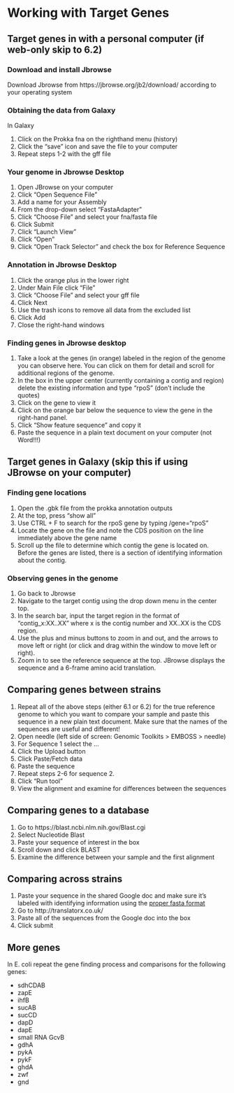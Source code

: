 # Working with Target Genes {#gene}

## Target genes in with a personal computer (if web-only skip to 6.2)

### Download and install Jbrowse

Download Jbrowse from https://jbrowse.org/jb2/download/ according to your operating system

### Obtaining the data from Galaxy

In Galaxy

1. Click on the Prokka fna on the righthand menu (history)
2. Click the "save" icon and save the file to your computer
3. Repeat steps 1-2 with the gff file

### Your genome in Jbrowse Desktop

1. Open JBrowse on your computer
2. Click "Open Sequence File"
3. Add a name for your Assembly
4. From the drop-down select "FastaAdapter"
5. Click "Choose File" and select your fna/fasta file
6. Click Submit
7. Click "Launch View"
8. Click "Open"
9. Click "Open Track Selector" and check the box for Reference Sequence

### Annotation in Jbrowse Desktop

1. Click the orange plus in the lower right
2. Under Main File click "File"
3. Click "Choose File" and select your gff file
4. Click Next
5. Use the trash icons to remove all data from the excluded list
6. Click Add
7. Close the right-hand windows

### Finding genes in Jbrowse desktop

1. Take a look at the genes (in orange) labeled in the region of the genome you can observe here. You can click on them for detail and scroll for additional regions of the genome.
2. In the box in the upper center (currently containing a contig and region) delete the existing information and type "rpoS" (don't include the quotes)
3. Click on the gene to view it
4. Click on the orange bar below the sequence to view the gene in the right-hand panel.
5. Click "Show feature sequence" and copy it 
6. Paste the sequence in a plain text document on your computer (not Word!!!)

## Target genes in Galaxy (skip this if using JBrowse on your computer)

### Finding gene locations

1. Open the .gbk file from the prokka annotation outputs
2. At the top, press “show all” 
3. Use CTRL + F to search for the rpoS gene by typing /gene="rpoS"
4. Locate the gene on the file and note the CDS position on the line immediately above the gene name
5. Scroll up the file to determine which contig the gene is located on. Before the genes are listed, there is a section of identifying information about the contig.

### Observing genes in the genome

1. Go back to Jbrowse
2. Navigate to the target contig using the drop down menu in the center top. 
3. In the search bar, input the target region in the format of “contig_x:XX..XX” where x is the contig number and XX..XX is the CDS region. 
4. Use the plus and minus buttons to zoom in and out, and the arrows to move left or right (or click and drag within the window to move left or right).
5. Zoom in to see the reference sequence at the top. JBrowse displays the sequence and a 6-frame amino acid translation.

## Comparing genes between strains

1. Repeat all of the above steps (either 6.1 or 6.2) for the true reference genome to which you want to compare your sample and paste this sequence in a new plain text document. Make sure that the names of the sequences are useful and different!
2. Open needle (left side of screen: Genomic Toolkits > EMBOSS > needle)
3. For Sequence 1 select the ...
4. Click the Upload button
5. Click Paste/Fetch data
6. Paste the sequence
7. Repeat steps 2-6 for sequence 2.
8. Click “Run tool”
9. View the alignment and examine for differences between the sequences

## Comparing genes to a database

1. Go to https://blast.ncbi.nlm.nih.gov/Blast.cgi
2. Select Nucleotide Blast
3. Paste your sequence of interest in the box
4. Scroll down and click BLAST
5. Examine the difference between your sample and the first alignment

## Comparing across strains

1. Paste your sequence in the shared Google doc and make sure it's labeled with identifying information using the [proper fasta format](https://www.bioinformatics.nl/tools/crab_fasta.html)
2. Go to http://translatorx.co.uk/
3. Paste all of the sequences from the Google doc into the box
4. Click submit

## More genes

In E. coli repeat the gene finding process and comparisons for the following genes:

- sdhCDAB 
- zapE
- ihfB 
- sucAB 
- sucCD 
- dapD 
- dapE 
- small RNA GcvB 
- gdhA
- pykA 
- pykF 
- ghdA 
- zwf 
- gnd

